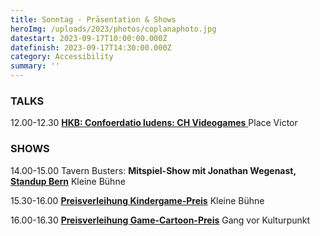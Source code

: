 ```yaml
---
title: Sonntag - Präsentation & Shows
heroImg: /uploads/2023/photos/coplanaphoto.jpg
datestart: 2023-09-17T10:00:00.000Z
datefinish: 2023-09-17T14:30:00.000Z
category: Accessibility
summary: ''
---
```


### TALKS

12.00-12.30 	[**HKB: Confoerdatio ludens: CH Videogames**	](https://playbern.ch/posts/Confoederatio-Ludens)	Place Victor

### SHOWS

14.00-15.00	Tavern Busters: **Mitspiel-Show mit Jonathan Wegenast, [Standup Bern](https://standupbern.ch/)**	Kleine Bühne

15.30-16.00	**[Preisverleihung Kindergame-Preis](https://playbern.ch/posts/Preisverleihung-Kinder-Game-Preis)**			Kleine Bühne

16.00-16.30	**[Preisverleihung Game-Cartoon-Preis](https://playbern.ch/posts/Game-Cartoon-Wettbewerb-2023 "Petarde PlayBern Cartoon Preis")**	Gang vor Kulturpunkt
